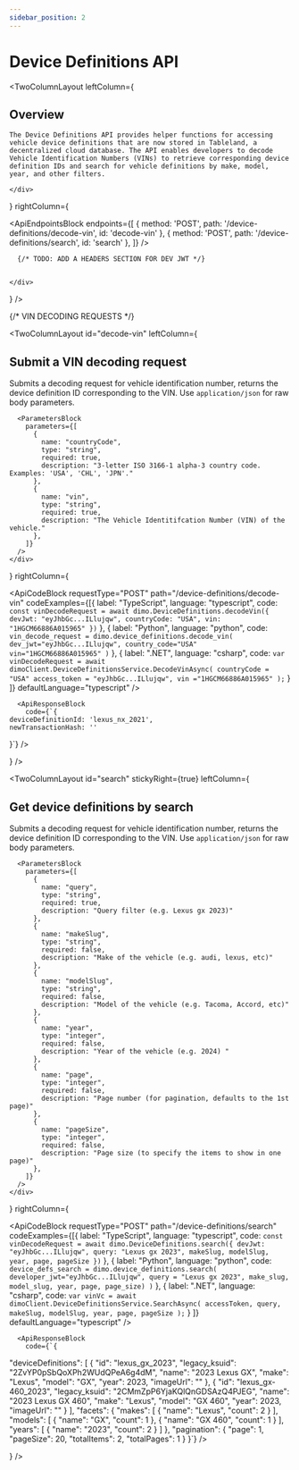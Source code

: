 ```yaml
---
sidebar_position: 2
---
```



# Device Definitions API

<TwoColumnLayout
  leftColumn={
    <div>
      <h2>Overview</h2>

    The Device Definitions API provides helper functions for accessing vehicle device definitions that are now stored in Tableland, a decentralized cloud database. The API enables developers to decode Vehicle Identification Numbers (VINs) to retrieve corresponding device definition IDs and search for vehicle definitions by make, model, year, and other filters.

    </div>
  }
  rightColumn={
    <div>
      <BaseUrlBlock url="https://device-definitions-api.dimo.zone"/>
      <ApiEndpointsBlock
        endpoints={[
          {
            method: 'POST',
            path: '/device-definitions/decode-vin',
            id: 'decode-vin'
          },
          {
            method: 'POST',
            path: '/device-definitions/search',
            id: 'search'
          },
        ]}
      />

      {/* TODO: ADD A HEADERS SECTION FOR DEV JWT */}


    </div>
  }
/>

{/* VIN DECODING REQUESTS */}

<TwoColumnLayout
  id="decode-vin"
  leftColumn={
    <div>
      <h2>Submit a VIN decoding request</h2>
      Submits a decoding request for vehicle identification number, returns the device definition ID corresponding to the VIN.
      Use <code>application/json</code> for raw body parameters.

      <ParametersBlock
        parameters={[
          {
            name: "countryCode",
            type: "string",
            required: true,
            description: "3-letter ISO 3166-1 alpha-3 country code. Examples: 'USA', 'CHL', 'JPN'."
          },
          {
            name: "vin",
            type: "string",
            required: true,
            description: "The Vehicle Identitifcation Number (VIN) of the vehicle."
          },
        ]}
      />
    </div>
  }
  rightColumn={
    <div>
      <ApiCodeBlock
        requestType="POST"
        path="/device-definitions/decode-vin"
        codeExamples={[{
            label: "TypeScript",
            language: "typescript",
            code: `const vinDecodeRequest = await dimo.DeviceDefinitions.decodeVin({
    devJwt: "eyJhbGc...ILlujqw",
    countryCode: "USA",
    vin: "1HGCM66886A015965"
  })`
          },
          {
            label: "Python",
            language: "python",
            code: `vin_decode_request = dimo.device_definitions.decode_vin(
    dev_jwt="eyJhbGc...ILlujqw",
    country_code="USA"
    vin="1HGCM66886A015965"
  )`
          },
          {
            label: ".NET",
            language: "csharp",
            code: `var vinDecodeRequest = await dimoClient.DeviceDefinitionsService.DecodeVinAsync(
    countryCode = "USA"
    access_token = "eyJhbGc...ILlujqw",
    vin ="1HGCM66886A015965"
  );`
          }
        ]}
        defaultLanguage="typescript"
      />

      <ApiResponseBlock
        code={`{
    deviceDefinitionId: 'lexus_nx_2021',
    newTransactionHash: ''
  }`}
      />
    </div>
  }
/>

<TwoColumnLayout
  id="search"
  stickyRight={true}
  leftColumn={
    <div>
      <h2>Get device definitions by search</h2>
      Submits a decoding request for vehicle identification number, returns the device definition ID corresponding to the VIN.
      Use <code>application/json</code> for raw body parameters.

      <ParametersBlock
        parameters={[
          {
            name: "query",
            type: "string",
            required: true,
            description: "Query filter (e.g. Lexus gx 2023)"
          },
          {
            name: "makeSlug",
            type: "string",
            required: false,
            description: "Make of the vehicle (e.g. audi, lexus, etc)"
          },
          {
            name: "modelSlug",
            type: "string",
            required: false,
            description: "Model of the vehicle (e.g. Tacoma, Accord, etc)"
          },
          {
            name: "year",
            type: "integer",
            required: false,
            description: "Year of the vehicle (e.g. 2024) "
          },
          {
            name: "page",
            type: "integer",
            required: false,
            description: "Page number (for pagination, defaults to the 1st page)"
          },
          {
            name: "pageSize",
            type: "integer",
            required: false,
            description: "Page size (to specify the items to show in one page)"
          },
        ]}
      />
    </div>
  }
  rightColumn={
    <div>
      <ApiCodeBlock
        requestType="POST"
        path="/device-definitions/search"
        codeExamples={[{
            label: "TypeScript",
            language: "typescript",
            code: `const vinDecodeRequest = await dimo.DeviceDefinitions.search({
    devJwt: "eyJhbGc...ILlujqw",
    query: "Lexus gx 2023",
    makeSlug,
    modelSlug,
    year,
    page,
    pageSize
  })`
          },
          {
            label: "Python",
            language: "python",
            code: `device_defs_search = dimo.device_definitions.search(
    developer_jwt="eyJhbGc...ILlujqw",
    query = "Lexus gx 2023",
    make_slug,
    model_slug,
    year,
    page,
    page_size)
  )`
          },
          {
            label: ".NET",
            language: "csharp",
            code: `var vinVc = await dimoClient.DeviceDefinitionsService.SearchAsync(
    accessToken,
    query,
    makeSlug,
    modelSlug,
    year,
    page,
    pageSize
);`
          }
        ]}
        defaultLanguage="typescript"
      />

      <ApiResponseBlock
        code={`{
  "deviceDefinitions": [
    {
      "id": "lexus_gx_2023",
      "legacy_ksuid": "2ZvYP0pSbQoXPh2WUdQPeA6g4dM",
      "name": "2023 Lexus GX",
      "make": "Lexus",
      "model": "GX",
      "year": 2023,
      "imageUrl": ""
    },
    {
      "id": "lexus_gx-460_2023",
      "legacy_ksuid": "2CMmZpP6YjaKQlQnGDSAzQ4PJEG",
      "name": "2023 Lexus GX 460",
      "make": "Lexus",
      "model": "GX 460",
      "year": 2023,
      "imageUrl": ""
    }
  ],
  "facets": {
    "makes": [
      {
        "name": "Lexus",
        "count": 2
      }
    ],
    "models": [
      {
        "name": "GX",
        "count": 1
      },
      {
        "name": "GX 460",
        "count": 1
      }
    ],
    "years": [
      {
        "name": "2023",
        "count": 2
      }
    ]
  },
  "pagination": {
    "page": 1,
    "pageSize": 20,
    "totalItems": 2,
    "totalPages": 1
  }
}`}
      />
    </div>
  }
/>
